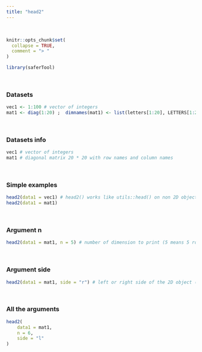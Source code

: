 ---
title: "head2"
---
<br>

```{r, include = FALSE}
knitr::opts_chunk$set(
  collapse = TRUE,
  comment = "> "
)
```

```{r setup}
library(saferTool)
```
<br>

### Datasets

```{r}
vec1 <- 1:100 # vector of integers
mat1 <- diag(1:20) ;  dimnames(mat1) <- list(letters[1:20], LETTERS[1:20]) # diagonal matrix 20 * 20 with row names and column names
```

<br>

### Datasets info

```{r}
vec1 # vector of integers
mat1 # diagonal matrix 20 * 20 with row names and column names
```
<br>

### Simple examples

```{r}
head2(data1 = vec1) # head2() works like utils::head() on non 2D objects
head2(data1 = mat1)
```
<br>

### Argument n

```{r}
head2(data1 = mat1, n = 5) # number of dimension to print (5 means 5 rows and columns)
```
<br>

### Argument side
```{r}
head2(data1 = mat1, side = "r") # left or right side of the 2D object (only for matrix, data frame or table)
```
<br>

### All the arguments
```{r}
head2(
    data1 = mat1, 
    n = 6, 
    side = "l"
)
```

